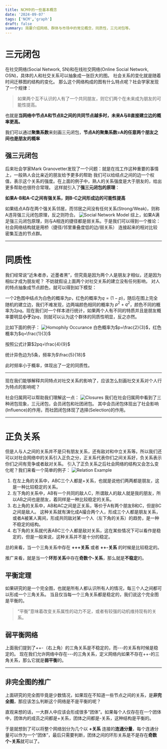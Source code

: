 ```yaml
---
title: NCM中的一些基本概念
date: '2024-09-07'
tags: ['NCM','graph']
draft: false
summary: 简要介绍网络、群体与市场中的常见概念，同质性，三元闭包等。
---
```


# 三元闭包
在社交网络(Social Network, SN)和在线社交网络(Online Social Network, OSN)，具体的人和社交关系可以抽象成一张巨大的图。
社会关系的变化就是随着时间迁移图的结构的变化。
那么这个网络构成的图有什么特点呢？社会学家发现了一个规律：
> 如果两个互不认识的人有了一个共同朋友，则它们两个在未来成为朋友的可能性提高。

也就是**当网络中节点A和节点B之间的共同节点越多时，未来A与B直接建立边的概率更高。**

我们可以通过**聚集系数**来刻画三元闭包，**节点A的聚集系数=A的任意两个朋友之间也是朋友的概率**

## 强三元闭包
后来社会学家Mark Granovetter发现了一个问题：就是在找工作这种重要的事情上，一般熟人会比亲近的朋友给予更多的帮助
我们可以给结点之间的边一个权值，表示这个关系的强度。在上面的例子中，熟人的关系强度是大于朋友的，给出更多帮助也很符合常理。
这样就引入了**强三元闭包的原理**：

**如果A-B和A-C之间有强关系，则B-C之间形成边的可能性提高**

如果结点A存在两个强关系邻居，而邻居之间没有任何关系(Strong/Weak)，则称A违背强三元闭包原理，反之则符合。
![Social Network Model](/static/images/ncm/ncm-sn.png)
综上，如果A满足强三元闭包原理，则与A相连的捷径都是弱关系。于是我们可以得到一个推论：社会网络结构就是用桥（捷径/邻里重叠度低的边/弱关系）
连接起来的相对比较密集互连的节点群。

---

# 同质性

我们经常说“近朱者赤，近墨者黑”，但究竟是因为两个人是朋友才相似，还是因为相似才成为朋友呢？
不妨就假设上面两个对社交关系的建立没有任何影响， 对人的特点抽象成节点颜色，就可以得到如下模型：


一个2色图中结点为白色的概率为$p$，红色的概率为$q=(1-p)$，随后在图上完全随机的建立边，我们不难发现，边两端颜色相同的概率为
$p^2+q^2$，颜色不同的概率为$2pq$。现在我们对一个样本进行统计，如果两个人有不同的特质并且是朋友概率要明显**小于**$2pq$，则就可以认为这个群体的同质性明显，反之亦然。

比如下面的例子：
![Homophily Occurance](/static/images/ncm/ncm-homo.png)
白色概率为$p=\frac{2}{3}$，红色概率为$q=\frac{1}{3}$

按照公式计算$2pq=\frac{4}{9}$

统计异色边为5条，频率为$\frac{5}{18}$

此时频率小于概率，体现出了一定的同质性。

---

现在我们能够解释共同特点对社交关系的影响了，应该怎么刻画社交关系对个人行为特点的影响呢？

社会归属网可以帮助我们理解这一点：
![Closures](/static/images/ncm/triclosure.png)
我们在社会归属网中看到了三种闭包现象，三元闭包，会员闭包和社团闭包。
其中会员闭包体现出了社会影响(Influence)的作用，而社团闭包体现了选择(Selection)的作用。

---

# 正负关系

但是人与人之间的关系并不是只有朋友关系，还有敌对和中立关系等。所以我们还可以对社会网络中的关系引入正负之分，正关系代表你们之间关系好，负关系表示你们之间有竞争或者敌对关系。
引入了正负关系之后社会网络的结构又会怎么变化呢？我们来看一个简单的例子：
![Relation Example](/static/images/ncm/positive-negative-relations.png)
1. 在左上角的关系中，ABC三个人都是+关系，也就是说他们两两都是朋友，这是一种比较稳定的关系。
2. 左下角的关系中，AB有一个共同的敌人C，所谓敌人的敌人就是我的朋友，所以AB之间也是朋友，着同样是一种比较稳定的关系。
3. 右上角的关系中，AB和AC之间是正关系，等价于A有两个朋友B和C，但是BC之间是敌人。
这种关系就有演化成A撮合两个人，形成三个人都是朋友关系，或者A被某人离间，形成共同敌对某一个人（左下角的关系）的趋势，是一种不稳定的结构。
4. 右下角的关系就代表ABC三个人都是敌对关系，这在某些情况下可以看作是稳定的，但是一般来说，这种关系并不是十分的稳定。

总的来看，当一个三角关系中存在 **\+\+\+关系** 或者 **\+\+\-关系** 的时候是比较稳定的。

推广来看，就是当一个**环形关系**中存在**奇数个-关系**，那么就是**不稳定**的。

## 平衡定理
如果研究的是一个完全图，也就是所有人都认识所有人的情况，每三个人之间都可以形成一个三角关系。
当且仅当每一个三角关系都是稳定的，我们说这个完全图是平衡的。
> “平衡”意味着改变关系属性的动力不足，或者有较强的动机维持现有的关系。

## 弱平衡网络
上面我们提到了++-（右上角）的三角关系是不稳定的，而---的关系有时候是稳定的。
现在我们允许网络中存在---的三角关系，定义网络内如果不存在++-的三角关系，那么它就是**弱平衡**的。

---

## 非完全图的推广
上面研究的完全图毕竟是少数情况，如果现在不知道一些节点之间的关系，是**非完全图**，那应该怎么判断这个网络是不是平衡的呢？

直观来想的话，一大群人中应该会形成很多“团体”。如果每个人仅存在在一个团体中，团体内的成员之间都是+关系，团体之间都是-关系，这种结构是平衡的。

于是就想到了可以将整个网络划分为几个以 **\+关系** 连接的**连通分量**，每个连通分量可以作为一个“团体”，最后只需要判断，团体之间的环形关系是不是存在**奇数个-关系**就可以了。